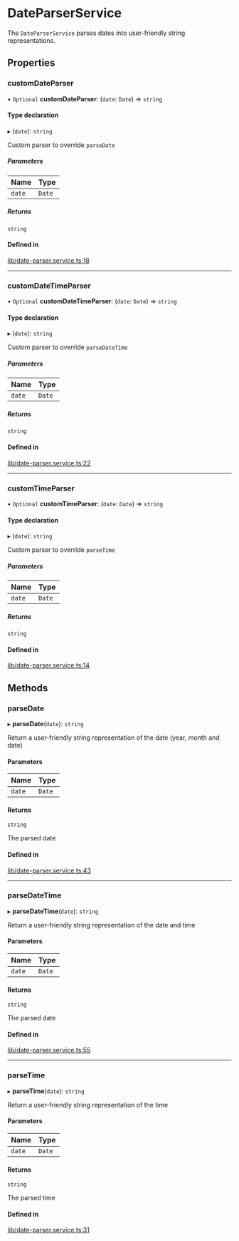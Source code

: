 # DateParserService

The `DateParserService` parses dates into user-friendly string representations.

## Properties

### customDateParser

• `Optional` **customDateParser**: (`date`: `Date`) => `string`

#### Type declaration

▸ (`date`): `string`

Custom parser to override `parseDate`

##### Parameters

| Name | Type |
| :------ | :------ |
| `date` | `Date` |

##### Returns

`string`

#### Defined in

[lib/date-parser.service.ts:18](https://github.com/GetStream/stream-chat-angular/blob/e02c654/projects/stream-chat-angular/src/lib/date-parser.service.ts#L18)

___

### customDateTimeParser

• `Optional` **customDateTimeParser**: (`date`: `Date`) => `string`

#### Type declaration

▸ (`date`): `string`

Custom parser to override `parseDateTime`

##### Parameters

| Name | Type |
| :------ | :------ |
| `date` | `Date` |

##### Returns

`string`

#### Defined in

[lib/date-parser.service.ts:22](https://github.com/GetStream/stream-chat-angular/blob/e02c654/projects/stream-chat-angular/src/lib/date-parser.service.ts#L22)

___

### customTimeParser

• `Optional` **customTimeParser**: (`date`: `Date`) => `string`

#### Type declaration

▸ (`date`): `string`

Custom parser to override `parseTime`

##### Parameters

| Name | Type |
| :------ | :------ |
| `date` | `Date` |

##### Returns

`string`

#### Defined in

[lib/date-parser.service.ts:14](https://github.com/GetStream/stream-chat-angular/blob/e02c654/projects/stream-chat-angular/src/lib/date-parser.service.ts#L14)

## Methods

### parseDate

▸ **parseDate**(`date`): `string`

Return a user-friendly string representation of the date (year, month and date)

#### Parameters

| Name | Type |
| :------ | :------ |
| `date` | `Date` |

#### Returns

`string`

The parsed date

#### Defined in

[lib/date-parser.service.ts:43](https://github.com/GetStream/stream-chat-angular/blob/e02c654/projects/stream-chat-angular/src/lib/date-parser.service.ts#L43)

___

### parseDateTime

▸ **parseDateTime**(`date`): `string`

Return a user-friendly string representation of the date and time

#### Parameters

| Name | Type |
| :------ | :------ |
| `date` | `Date` |

#### Returns

`string`

The parsed date

#### Defined in

[lib/date-parser.service.ts:55](https://github.com/GetStream/stream-chat-angular/blob/e02c654/projects/stream-chat-angular/src/lib/date-parser.service.ts#L55)

___

### parseTime

▸ **parseTime**(`date`): `string`

Return a user-friendly string representation of the time

#### Parameters

| Name | Type |
| :------ | :------ |
| `date` | `Date` |

#### Returns

`string`

The parsed time

#### Defined in

[lib/date-parser.service.ts:31](https://github.com/GetStream/stream-chat-angular/blob/e02c654/projects/stream-chat-angular/src/lib/date-parser.service.ts#L31)

